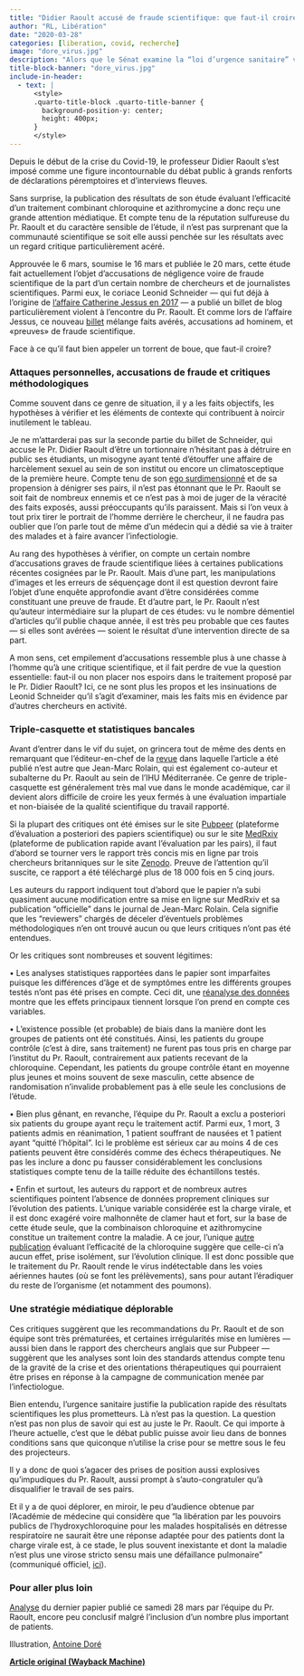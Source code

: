```yaml
---
title: "Didier Raoult accusé de fraude scientifique: que faut-il croire?"
author: "RL, Libération"
date: "2020-03-28"
categories: [liberation, covid, recherche]
image: "dore_virus.jpg"
description: "Alors que le Sénat examine la “loi d’urgence sanitaire” visant à étendre largement les pouvoirs de l’exécutif dans les mois qui viennent, il paraît urgent d’élargir notre connaissance et notre compréhension des conséquences psychologiques et sociales du confinement obligatoire décidé par Emmanuel Macron, dont cette loi constitue la suite logique."
title-block-banner: "dore_virus.jpg"
include-in-header:
  - text: |
      <style>
      .quarto-title-block .quarto-title-banner {
        background-position-y: center;
        height: 400px;
      }
      </style>
---
```


Depuis le début de la crise du Covid-19, le professeur Didier Raoult s’est imposé comme une figure incontournable du débat public à grands renforts de déclarations péremptoires et d’interviews fleuves.

Sans surprise, la publication des résultats de son étude évaluant l’efficacité d’un traitement combinant chloroquine et azithromycine a donc reçu une grande attention médiatique. Et compte tenu de la réputation sulfureuse du Pr. Raoult et du caractère sensible de l’étude, il n’est pas surprenant que la communauté scientifique se soit elle aussi penchée sur les résultats avec un regard critique particulièrement acéré.

Approuvée le 6 mars, soumise le 16 mars et publiée le 20 mars, cette étude fait actuellement l’objet d’accusations de négligence voire de fraude scientifique de la part d’un certain nombre de chercheurs et de journalistes scientifiques. Parmi eux, le coriace Leonid Schneider — qui fut déjà à l’origine de [l’affaire Catherine Jessus en 2017](https://web.archive.org/web/20201205015421/https://fr.wikipedia.org/wiki/Catherine_Jessus#Affaire_de_m%C3%A9conduite_scientifique) — a publié un billet de blog particulièrement violent à l’encontre du Pr. Raoult. Et comme lors de l’affaire Jessus, ce nouveau [billet](https://web.archive.org/web/20201205015421/https://forbetterscience.com/2020/03/26/chloroquine-genius-didier-raoult-to-save-the-world-from-covid-19/?fbclid=IwAR0KXLuANcVozIE_P6EpSY5O0p0DgkN4pTXtGm6htfhqt1L5l5Joe76xKsw) mélange faits avérés, accusations ad hominem, et «preuves» de fraude scientifique.

Face à ce qu’il faut bien appeler un torrent de boue, que faut-il croire?

### Attaques personnelles, accusations de fraude et critiques méthodologiques 

Comme souvent dans ce genre de situation, il y a les faits objectifs, les hypothèses à vérifier et les éléments de contexte qui contribuent à noircir inutilement le tableau.

Je ne m’attarderai pas sur la seconde partie du billet de Schneider, qui accuse le Pr. Didier Raoult d’être un tortionnaire n’hésitant pas à détruire en public ses étudiants, un misogyne ayant tenté d’étouffer une affaire de harcèlement sexuel au sein de son institut ou encore un climatosceptique de la première heure. Compte tenu de son [ego surdimensionné](https://web.archive.org/web/20201205015421/https://www.francetvinfo.fr/sante/maladie/coronavirus/coronavirus-qui-est-didier-raoult-la-star-mondiale-de-la-microbiologie-qui-assure-avoir-trouve-le-remede-contre-le-covid-19_3884387.html) et de sa propension à dénigrer ses pairs, il n’est pas étonnant que le Pr. Raoult se soit fait de nombreux ennemis et ce n’est pas à moi de juger de la véracité des faits exposés, aussi préoccupants qu’ils paraissent. Mais si l’on veux à tout prix tirer le portrait de l’homme derrière le chercheur, il ne faudra pas oublier que l’on parle tout de même d’un médecin qui a dédié sa vie à traiter des malades et à faire avancer l’infectiologie.

Au rang des hypothèses à vérifier, on compte un certain nombre d’accusations graves de fraude scientifique liées à certaines publications récentes cosignées par le Pr. Raoult. Mais d’une part, les manipulations d’images et les erreurs de séquençage dont il est question devront faire l’objet d’une enquête approfondie avant d’être considérées comme constituant une preuve de fraude. Et d’autre part, le Pr. Raoult n’est qu’auteur intermédiaire sur la plupart de ces études: vu le nombre démentiel d’articles qu’il publie chaque année, il est très peu probable que ces fautes — si elles sont avérées — soient le résultat d’une intervention directe de sa part.

A mon sens, cet empilement d’accusations ressemble plus à une chasse à l’homme qu’à une critique scientifique, et il fait perdre de vue la question essentielle: faut-il ou non placer nos espoirs dans le traitement proposé par le Pr. Didier Raoult? Ici, ce ne sont plus les propos et les insinuations de Leonid Schneider qu’il s’agit d’examiner, mais les faits mis en évidence par d’autres chercheurs en activité.

### Triple-casquette et statistiques bancales

Avant d’entrer dans le vif du sujet, on grincera tout de même des dents en remarquant que l’éditeur-en-chef de la [revue](https://web.archive.org/web/20201205015421/https://www.journals.elsevier.com/international-journal-of-antimicrobial-agents) dans laquelle l’article a été publié n’est autre que Jean-Marc Rolain, qui est également co-auteur et subalterne du Pr. Raoult au sein de l’IHU Méditerranée. Ce genre de triple-casquette est généralement très mal vue dans le monde académique, car il devient alors difficile de croire les yeux fermés à une évaluation impartiale et non-biaisée de la qualité scientifique du travail rapporté.

Si la plupart des critiques ont été émises sur le site [Pubpeer](https://web.archive.org/web/20201205015421/https://pubpeer.com/publications/B4044A446F35DF81789F6F20F8E0EE) (plateforme d’évaluation a posteriori des papiers scientifique) ou sur le site [MedRxiv](https://web.archive.org/web/20201205015421/https://www.medrxiv.org/content/10.1101/2020.03.16.20037135v1) (plateforme de publication rapide avant l’évaluation par les pairs), il faut d’abord se tourner vers le rapport très concis mis en ligne par trois chercheurs britanniques sur le site [Zenodo](https://web.archive.org/web/20201205015421/https://zenodo.org/record/3724167#.Xn92T4j7SUm). Preuve de l’attention qu’il suscite, ce rapport a été téléchargé plus de 18 000 fois en 5 cinq jours.

Les auteurs du rapport indiquent tout d’abord que le papier n’a subi quasiment aucune modification entre sa mise en ligne sur MedRxiv et sa publication “officielle” dans le journal de Jean-Marc Rolain. Cela signifie que les “reviewers” chargés de déceler d’éventuels problèmes méthodologiques n’en ont trouvé aucun ou que leurs critiques n’ont pas été entendues.

Or les critiques sont nombreuses et souvent légitimes:

• Les analyses statistiques rapportées dans le papier sont imparfaites puisque les différences d’âge et de symptômes entre les différents groupes testés n’ont pas été prises en compte. Ceci dit, une [réanalyse des données](https://web.archive.org/web/20201205015421/https://nfaivre.netlify.com/files/master.html) montre que les effets principaux tiennent lorsque l’on prend en compte ces variables.

• L’existence possible (et probable) de biais dans la manière dont les groupes de patients ont été constitués. Ainsi, les patients du groupe contrôle (c’est à dire, sans traitement) ne furent pas tous pris en charge par l’institut du Pr. Raoult, contrairement aux patients recevant de la chloroquine. Cependant, les patients du groupe contrôle étant en moyenne plus jeunes et moins souvent de sexe masculin, cette absence de randomisation n’invalide probablement pas à elle seule les conclusions de l’étude.

• Bien plus gênant, en revanche, l’équipe du Pr. Raoult a exclu a posteriori six patients du groupe ayant reçu le traitement actif. Parmi eux, 1 mort, 3 patients admis en réanimation, 1 patient souffrant de nausées et 1 patient ayant “quitté l’hôpital”. Ici le problème est sérieux car au moins 4 de ces patients peuvent être considérés comme des échecs thérapeutiques. Ne pas les inclure a donc pu fausser considérablement les conclusions statistiques compte tenu de la taille réduite des échantillons testés.

• Enfin et surtout, les auteurs du rapport et de nombreux autres scientifiques pointent l’absence de données proprement cliniques sur l’évolution des patients. L’unique variable considérée est la charge virale, et il est donc exagéré voire malhonnête de clamer haut et fort, sur la base de cette étude seule, que la combinaison chloroquine et azithromycine constitue un traitement contre la maladie. A ce jour, l’unique [autre publication](https://web.archive.org/web/20201205015421/http://www.zjujournals.com/med/EN/10.3785/j.issn.1008-9292.2020.03.03#1) évaluant l’efficacité de la chloroquine suggère que celle-ci n’a aucun effet, prise isolément, sur l’évolution clinique. Il est donc possible que le traitement du Pr. Raoult rende le virus indétectable dans les voies aériennes hautes (où se font les prélèvements), sans pour autant l’éradiquer du reste de l’organisme (et notamment des poumons).

### Une stratégie médiatique déplorable

Ces critiques suggèrent que les recommandations du Pr. Raoult et de son équipe sont très prématurées, et certaines irrégularités mise en lumières — aussi bien dans le rapport des chercheurs anglais que sur Pubpeer — suggèrent que les analyses sont loin des standards attendus compte tenu de la gravité de la crise et des orientations thérapeutiques qui pourraient être prises en réponse à la campagne de communication menée par l’infectiologue.

Bien entendu, l’urgence sanitaire justifie la publication rapide des résultats scientifiques les plus prometteurs. Là n’est pas la question. La question n’est pas non plus de savoir qui est au juste le Pr. Raoult. Ce qui importe à l’heure actuelle, c’est que le débat public puisse avoir lieu dans de bonnes conditions sans que quiconque n’utilise la crise pour se mettre sous le feu des projecteurs.

Il y a donc de quoi s’agacer des prises de position aussi explosives qu’impudiques du Pr. Raoult, aussi prompt à s’auto-congratuler qu’à disqualifier le travail de ses pairs.

Et il y a de quoi déplorer, en miroir, le peu d’audience obtenue par l’Académie de médecine qui considère que “la libération par les pouvoirs publics de l’hydroxychloroquine pour les malades hospitalisés en détresse respiratoire ne saurait être une réponse adaptée pour des patients dont la charge virale est, à ce stade, le plus souvent inexistante et dont la maladie n’est plus une virose stricto sensu mais une défaillance pulmonaire” (communiqué officiel, [ici](https://web.archive.org/web/20201205015421/http://www.academie-medecine.fr/wp-content/uploads/2020/03/20.3.26-Communiqu%C3%A9-Anm-AnP-Chloroquine.pdf?fbclid=IwAR0JDrgql1A2se6XKhzcatX6a6HS8KfSVOoXetI_e0mnU3F46P4vA-HnMaM)).

### Pour aller plus loin

[Analyse](https://web.archive.org/web/20201205015421/https://www.heidi.news/articles/coronavirus-didier-raoult-enfonce-le-clou-avec-une-deuxieme-publication-sur-la-chloroquine?fbclid=IwAR12JA0ZUX6fU-x38-uNfPDxAKHxwOE_wfOa-afqmiH7CNROSUBml7-u_zg) du dernier papier publié ce samedi 28 mars par l’équipe du Pr. Raoult, encore peu conclusif malgré l’inclusion d’un nombre plus important de patients.

Illustration, [Antoine Doré](https://web.archive.org/web/20201205015421/https://www.instagram.com/antoinedoreart/?hl=fr)

[**Article original (Wayback Machine)**](https://web.archive.org/web/20201205015421/http://hemisphere-gauche.blogs.liberation.fr/2020/03/28/didier-raoult-accuse-de-fraude-scientifique-que-faut-il-croire/)

<script src="https://giscus.app/client.js"         data-repo="romainligneul/giscus-comments"         data-repo-id="R_kgDOMSMTIw"         data-category="CommentsBlogFR"         data-category-id="DIC_kwDOMSMTI84CglZk"         data-mapping="pathname"         data-strict="0"         data-reactions-enabled="1"         data-emit-metadata="0"         data-input-position="top"         data-theme="preferred_color_scheme"         data-lang="en"         crossorigin="anonymous"         async> </script>